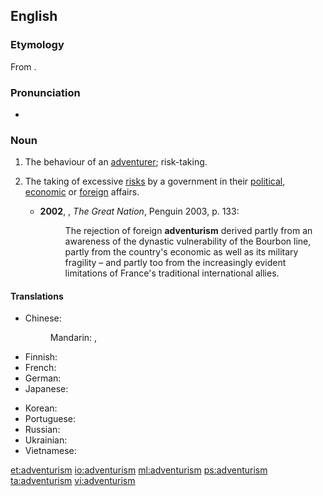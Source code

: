 ==English==

===Etymology===
From {{suffix|adventure|ism|lang=en}}.

===Pronunciation===
*{{a|UK}} {{IPA|/ədˈvɛn(t)ʃəɹɪz(ə)m/|lang=en}}

===Noun===
{{en-noun|~}}

# The behaviour of an [[adventurer]]; risk-taking. {{defdate|from 19th c.}}
# {{context|politics|lang=en}} The taking of excessive [[risk]]s by a government in their [[political]], [[economic]] or [[foreign]] affairs. {{defdate|from 20th c.}}
#*'''2002''', {{w|Colin Jones (historian)|Colin Jones}}, ''The Great Nation'', Penguin 2003, p. 133:
#*:The rejection of foreign '''adventurism''' derived partly from an awareness of the dynastic vulnerability of the Bourbon line, partly from the country's economic as well as its military fragility – and partly too from the increasingly evident limitations of France's traditional international allies.

====Translations====
{{trans-top|policy led by excessive risk taking}}
* Chinese:
*: Mandarin: {{t+|cmn|冒險主義|sc=Hani}}, {{t+|cmn|冒险主义|tr=màoxiǎnzhǔyì|sc=Hani}}
* Finnish: {{t|fi|seikkailupolitiikka}}
* French: {{t+|fr|aventurisme|m}}
* German: {{t|de|Abenteurertum|n}}
* Japanese: {{t|ja|冒険主義|tr=ぼうけんしゅぎ, bōkenshugi|sc=Jpan}}
{{trans-mid}}
* Korean: {{t+|ko|모험주의|sc=Kore}}
* Portuguese: {{t|pt|aventurismo|m}}
* Russian: {{t+|ru|авантюри́зм|m}}
* Ukrainian: {{t+|uk|авантюри́зм|m|sc=Cyrl}}
* Vietnamese: {{t|vi|chủ nghĩa mạo hiểm}}
{{trans-bottom}}

[[et:adventurism]]
[[io:adventurism]]
[[ml:adventurism]]
[[ps:adventurism]]
[[ta:adventurism]]
[[vi:adventurism]]